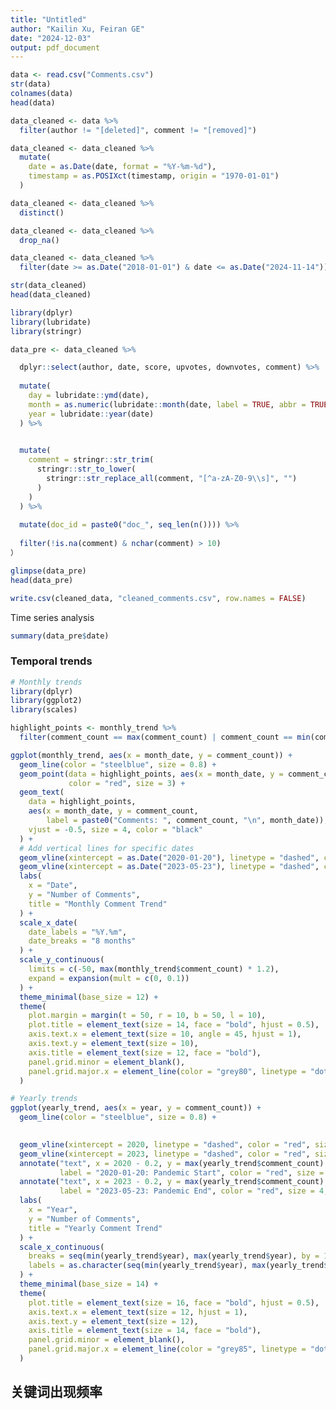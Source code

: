 ```yaml
---
title: "Untitled"
author: "Kailin Xu, Feiran GE"
date: "2024-12-03"
output: pdf_document
---
```



```r
data <- read.csv("Comments.csv")
str(data)
colnames(data)
head(data)
```

```r
data_cleaned <- data %>%
  filter(author != "[deleted]", comment != "[removed]")

data_cleaned <- data_cleaned %>%
  mutate(
    date = as.Date(date, format = "%Y-%m-%d"), 
    timestamp = as.POSIXct(timestamp, origin = "1970-01-01") 
  )

data_cleaned <- data_cleaned %>%
  distinct()

data_cleaned <- data_cleaned %>%
  drop_na()

data_cleaned <- data_cleaned %>%
  filter(date >= as.Date("2018-01-01") & date <= as.Date("2024-11-14"))

str(data_cleaned)
head(data_cleaned)
```

```r
library(dplyr)
library(lubridate)
library(stringr)

data_pre <- data_cleaned %>%

  dplyr::select(author, date, score, upvotes, downvotes, comment) %>%
  
  mutate(
    day = lubridate::ymd(date),
    month = as.numeric(lubridate::month(date, label = TRUE, abbr = TRUE)),
    year = lubridate::year(date)
  ) %>%
  

  mutate(
    comment = stringr::str_trim(
      stringr::str_to_lower(
        stringr::str_replace_all(comment, "[^a-zA-Z0-9\\s]", "")
      )
    )
  ) %>%
  
  mutate(doc_id = paste0("doc_", seq_len(n()))) %>%
  
  filter(!is.na(comment) & nchar(comment) > 10)
）
```


```r
glimpse(data_pre)
head(data_pre)

write.csv(cleaned_data, "cleaned_comments.csv", row.names = FALSE)
```









Time series analysis
```r
summary(data_pre$date)
```

### Temporal trends
```r
# Monthly trends
library(dplyr)
library(ggplot2)
library(scales)

highlight_points <- monthly_trend %>%
  filter(comment_count == max(comment_count) | comment_count == min(comment_count))

ggplot(monthly_trend, aes(x = month_date, y = comment_count)) +
  geom_line(color = "steelblue", size = 0.8) + 
  geom_point(data = highlight_points, aes(x = month_date, y = comment_count), 
             color = "red", size = 3) +  
  geom_text(
    data = highlight_points, 
    aes(x = month_date, y = comment_count, 
        label = paste0("Comments: ", comment_count, "\n", month_date)), 
    vjust = -0.5, size = 4, color = "black" 
  ) +
  # Add vertical lines for specific dates
  geom_vline(xintercept = as.Date("2020-01-20"), linetype = "dashed", color = "red", size = 0.5) +
  geom_vline(xintercept = as.Date("2023-05-23"), linetype = "dashed", color = "red", size = 0.5) +
  labs(
    x = "Date",
    y = "Number of Comments",
    title = "Monthly Comment Trend"
  ) +
  scale_x_date(
    date_labels = "%Y.%m",
    date_breaks = "8 months"
  ) +
  scale_y_continuous(
    limits = c(-50, max(monthly_trend$comment_count) * 1.2), 
    expand = expansion(mult = c(0, 0.1))
  ) +
  theme_minimal(base_size = 12) +
  theme(
    plot.margin = margin(t = 50, r = 10, b = 50, l = 10),
    plot.title = element_text(size = 14, face = "bold", hjust = 0.5),
    axis.text.x = element_text(size = 10, angle = 45, hjust = 1),
    axis.text.y = element_text(size = 10),
    axis.title = element_text(size = 12, face = "bold"),
    panel.grid.minor = element_blank(),
    panel.grid.major.x = element_line(color = "grey80", linetype = "dotted")
  )

```


```r
# Yearly trends
ggplot(yearly_trend, aes(x = year, y = comment_count)) +
  geom_line(color = "steelblue", size = 0.8) + 

  
  geom_vline(xintercept = 2020, linetype = "dashed", color = "red", size = 0.5) +
  geom_vline(xintercept = 2023, linetype = "dashed", color = "red", size = 0.5) +
  annotate("text", x = 2020 - 0.2, y = max(yearly_trend$comment_count) * 0.8, 
           label = "2020-01-20: Pandemic Start", color = "red", size = 4, angle = 90, hjust = 1) +
  annotate("text", x = 2023 - 0.2, y = max(yearly_trend$comment_count) * 0.8, 
           label = "2023-05-23: Pandemic End", color = "red", size = 4, angle = 90, hjust = 1) +
  labs(
    x = "Year", 
    y = "Number of Comments", 
    title = "Yearly Comment Trend"  
  ) +
  scale_x_continuous(
    breaks = seq(min(yearly_trend$year), max(yearly_trend$year), by = 1),  
    labels = as.character(seq(min(yearly_trend$year), max(yearly_trend$year), by = 1)) 
  ) +
  theme_minimal(base_size = 14) + 
  theme(
    plot.title = element_text(size = 16, face = "bold", hjust = 0.5),  
    axis.text.x = element_text(size = 12, hjust = 1), 
    axis.text.y = element_text(size = 12),  
    axis.title = element_text(size = 14, face = "bold"),  
    panel.grid.minor = element_blank(), 
    panel.grid.major.x = element_line(color = "grey85", linetype = "dotted")  
  )

```

## 关键词出现频率






